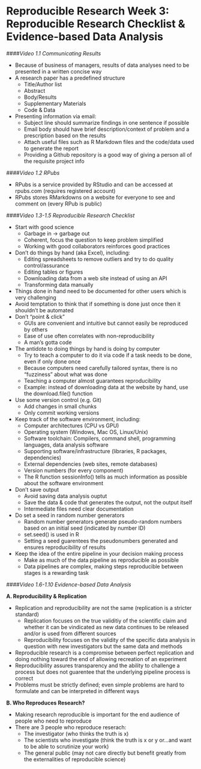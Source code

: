 Reproducible Research Week 3: Reproducible Research Checklist & Evidence-based Data Analysis
=============================================================================================

####*Video 1.1 Communicating Results*

- Because of business of managers, results of data analyses need to be presented in a written concise way
- A research paper has a predefined structure
    - Title/Author list
    - Abstract
    - Body/Results
    - Supplementary Materials
    - Code & Data
- Presenting information via email:
    - Subject line should summarize findings in one sentence if possible
    - Email body should have brief description/context of problem and a prescription based on the results
    - Attach useful files such as R Markdown files and the code/data used to generate the report
    - Providing a Github repository is a good way of giving a person all of the requisite project info

####*Video 1.2 RPubs*

- RPubs is a service provided by RStudio and can be accessed at rpubs.com (requires registered account)
- RPubs stores RMarkdowns on a website for everyone to see and comment on (every RPub is public)

####*Video 1.3-1.5 Reproducible Research Checklist*

- Start with good science
    - Garbage in -> garbage out
    - Coherent, focus the question to keep problem simplified
    - Working with good collaborators reinforces good practices
- Don't do things by hand (aka Excel), including:
    - Editing spreadsheets to remove outliers and try to do quality control/assurance
    - Editing tables or figures
    - Downloading data from a web site instead of using an API
    - Transforming data manually
- Things done in hand need to be documented for other users which is very challenging
- Avoid temptation to think that if something is done just once then it shouldn't be automated
- Don't "point & click"
    - GUIs are convenient and intuitive but cannot easily be reproduced by others
    - Ease of use often correlates with non-reproducibility
    - A man's gotta code
- The antidote to doing things by hand is doing by computer
    - Try to teach a computer to do it via code if a task needs to be done, even if only done once
    - Because computers need carefully tailored syntax, there is no "fuzziness" about what was done
    - Teaching a computer almost guarantees reproducibility
    - Example: instead of downloading data at the website by hand, use the download.file() function
- Use some version control (e.g. Git)   
    - Add changes in small chunks
    - Only commit working versions
- Keep track of the software environment, including:
    - Computer architectures (CPU vs GPU)
    - Operating system (Windows, Mac OS, Linux/Unix)
    - Software toolchain: Compilers, command shell, programming languages, data analysis software
    - Supporting software/infrastructure (libraries, R packages, dependencies)
    - External dependencies (web sites, remote databases)
    - Version numbers (for every component)
    - The R function sessionInfo() tells as much information as possible about the software environment
- Don't save output
    - Avoid saving data analysis ouptut
    - Save the data & code that generates the output, not the output itself
    - Intermediate files need clear documentation
- Do set a seed in random number generators
    - Random number generators generate pseudo-random numbers based on an initial seed (indicated by          number ID)
    - set.seed() is used in R
    - Setting a seed guarentees the pseudonumbers generated and ensures reproducibility of results
- Keep the idea of the entire pipeline in your decision making process
    - Make as much of the data pipeline as reproducible as possible
    - Data pipelines are complex, making steps reproducible between stages is a rewarding task
    
####*Video 1.6-1.10 Evidence-based Data Analysis*

**A. Reproducibility & Replication**

- Replication and reproducibility are not the same (replication is a stricter standard)
    - Replication focuses on the true validitiy of the scientific claim and whether it can be vindicated       as new data continues to be released and/or is used from different sources
    - Reproducibility focuses on the validity of the specific data analysis in question with new              investigators but the same data and methods
- Reproducible research is a compromise between perfect replication and doing nothing toward the end of allowing recreation of an experiment
- Reproducibility assures transparency and the ability to challenge a process but does not guarentee that the underlying pipeline process is correct
- Problems must be strictly defined; even simple problems are hard to formulate and can be interpreted  in different ways

**B. Who Reproduces Research?**

- Making research reproducible is important for the end audience of people who need to reproduce
- There are 3 people who reproduce reserach:
    - The investigator (who thinks the truth is x)
    - The scientists who investigate (think the truth is x or y or...and want to be able to scrutinize        your work)
    - The general public (may not care directly but benefit greatly from the externalities of                 reproducible science)
    
    
    